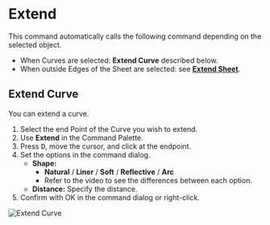
# Extend

<Reference shortcut="" command="Extend" button="" />

This command automatically calls the following command depending on the selected object.
- When Curves are selected: **Extend Curve** described below.
- When outside Edges of the Sheet are selected: see [**Extend Sheet**](../solid/extend).

## Extend Curve

You can extend a curve.

1. Select the end Point of the Curve you wish to extend.
2. Use **Extend** in the Command Palette.
3. Press <kbd>D</kbd>, move the cursor, and click at the endpoint.
4. Set the options in the command dialog.
   - **Shape:**
      - **Natural** / **Liner** /  **Soft** /  **Reflective** / **Arc**
      - Refer to the video to see the differences between each option.
   - **Distance:** Specify the distance.
5. Confirm with OK in the command dialog or right-click.

![Extend Curve](/img/extend-curve.gif)




